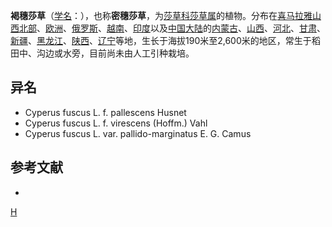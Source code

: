 {{Speciesbox 
| genus = Cyperus
| species = fuscus
| authority = Linn. form. fuscus
}}
'''褐穗莎草'''（[[学名|学名]]：{{lang|la|''Cyperus fuscus''}}），也称'''密穗莎草'''，为[[莎草科|莎草科]][[莎草属|莎草属]]的植物。分布在[[喜马拉雅山西北部|喜马拉雅山西北部]]、[[欧洲|欧洲]]、[[俄罗斯|俄罗斯]]、[[越南|越南]]、[[印度|印度]]以及[[中国大陆|中国大陆]]的[[内蒙古|内蒙古]]、[[山西|山西]]、[[河北|河北]]、[[甘肃|甘肃]]、[[新疆|新疆]]、[[黑龙江|黑龙江]]、[[陕西|陕西]]、[[辽宁|辽宁]]等地，生长于海拔190米至2,600米的地区，常生于稻田中、沟边或水旁，目前尚未由人工引种栽培。

== 异名 ==
* Cyperus fuscus L. f. pallescens Husnet
* Cyperus fuscus L. f. virescens (Hoffm.) Vahl
* Cyperus fuscus L. var. pallido-marginatus E. G. Camus

== 参考文献 ==
<div class="references-small">
* {{cite web| url =http://www.bioinfo.cn/db05/KmzwSpecies.php?action=view&id=6878| title =褐穗莎草| work =《中国高等植物数据库全库》| publisher =中国科学院微生物研究所| author =昆明植物研究所| accessdate =2009-02-24| deadurl =yes| archiveurl =https://web.archive.org/web/20160305002101/http://www.bioinfo.cn/db05/KmzwSpecies.php?action=view&id=6878| archivedate =2016-03-05| df =}}
</div>

{{Taxonbar}}

[[Category:莎草属|H]]